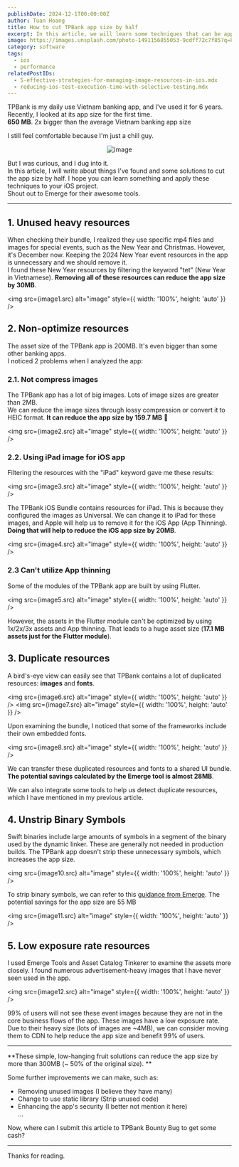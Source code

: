 ```yaml
---
publishDate: 2024-12-1T00:00:00Z
author: Tuan Hoang
title: How to cut TPBank app size by half
excerpt: In this article, we will learn some techniques that can be applied to reduce the TPBank app size by half.
image: https://images.unsplash.com/photo-1491156855053-9cdff72c7f85?q=80&w=2128&auto=format&fit=crop&ixlib=rb-4.0.3&ixid=M3wxMjA3fDB8MHxwaG90by1wYWdlfHx8fGVufDB8fHx8fA%3D%3D
category: software
tags:
  - ios
  - performance
relatedPostIDs: 
  - 5-effective-strategies-for-managing-image-resources-in-ios.mdx
  - reducing-ios-test-execution-time-with-selective-testing.mdx
---
```



TPBank is my daily use Vietnam banking app, and I've used it for 6 years. Recently, I looked at its app size for the first time.    
**650 MB**. 2x bigger than the average Vietnam banking app size

I still feel comfortable because I'm just a chill guy.

<p align="center">
    <img src={chillguy.src} alt="image" style={{ width: '50%', height: 'auto' }} />
</p>

But I was curious, and I dug into it.   
In this article, I will write about things I've found and some solutions to cut the app size by half. I hope you can learn something and apply these techniques to your iOS project.   
Shout out to Emerge for their awesome tools.
___


## 1. Unused heavy resources

When checking their bundle, I realized they use specific mp4 files and images for special events, such as the New Year and Christmas. However, it's December now. Keeping the 2024 New Year event resources in the app is unnecessary and we should remove it.    
I found these New Year resources by filtering the keyword "tet" (New Year in Vietnamese). **Removing all of these resources can reduce the app size by 30MB**.

<img src={image1.src} alt="image" style={{ width: '100%', height: 'auto' }} />

## 2. Non-optimize resources

The asset size of the TPBank app is 200MB. It's even bigger than some other banking apps.   
I noticed 2 problems when I analyzed the app:

### 2.1. Not compress images

The TPBank app has a lot of big images. Lots of image sizes are greater than 2MB.    
We can reduce the image sizes through lossy compression or convert it to HEIC format. **It can reduce the app size by 159.7 MB** 🤯

<img src={image2.src} alt="image" style={{ width: '100%', height: 'auto' }} />

### 2.2. Using iPad image for iOS app

Filtering the resources with the "iPad" keyword gave me these results:

<img src={image3.src} alt="image" style={{ width: '100%', height: 'auto' }} />

The TPBank iOS Bundle contains resources for iPad. This is because they configured the images as Universal. We can change it to iPad for these images, and Apple will help us to remove it for the iOS App (App Thinning). **Doing that will help to reduce the iOS app size by 20MB**.

<img src={image4.src} alt="image" style={{ width: '100%', height: 'auto' }} />

### 2.3 Can't utilize App thinning

Some of the modules of the TPBank app are built by using Flutter.

<img src={image5.src} alt="image" style={{ width: '100%', height: 'auto' }} />

However, the assets in the Flutter module can't be optimized by using 1x/2x/3x assets and App thinning. That leads to a huge asset size (**17.1 MB assets just for the Flutter module**).

## 3. Duplicate resources

A bird's-eye view can easily see that TPBank contains a lot of duplicated resources: **images** and **fonts**.

<img src={image6.src} alt="image" style={{ width: '100%', height: 'auto' }} />
<img src={image7.src} alt="image" style={{ width: '100%', height: 'auto' }} />

Upon examining the bundle, I noticed that some of the frameworks include their own embedded fonts.

<img src={image8.src} alt="image" style={{ width: '100%', height: 'auto' }} />

We can transfer these duplicated resources and fonts to a shared UI bundle. **The potential savings calculated by the Emerge tool is almost 28MB**.

We can also integrate some tools to help us detect duplicate resources, which I have mentioned in my previous article.

## 4. Unstrip Binary Symbols

Swift binaries include large amounts of symbols in a segment of the binary used by the dynamic linker. These are generally not needed in production builds. The TPBank app doesn't strip these unnecessary symbols, which increases the app size.

<img src={image10.src} alt="image" style={{ width: '100%', height: 'auto' }} />

To strip binary symbols, we can refer to this [guidance from Emerge](https://docs.emergetools.com/docs/strip-binary-symbols). The potential savings for the app size are 55 MB

<img src={image11.src} alt="image" style={{ width: '100%', height: 'auto' }} />

## 5. Low exposure rate resources

I used Emerge Tools and Asset Catalog Tinkerer to examine the assets more closely. I found numerous advertisement-heavy images that I have never seen used in the app.

<img src={image12.src} alt="image" style={{ width: '100%', height: 'auto' }} />

99% of users will not see these event images because they are not in the core business flows of the app. These images have a low exposure rate.    
Due to their heavy size (lots of images are ~4MB), we can consider moving them to CDN to help reduce the app size and benefit 99% of users.

___

**These simple, low-hanging fruit solutions can reduce the app size by more than 300MB (~ 50% of the original size). **    

Some further improvements we can make, such as:
- Removing unused images (I believe they have many)
- Change to use static library (Strip unused code)
- Enhancing the app's security (I better not mention it here)   
…

Now, where can I submit this article to TPBank Bounty Bug to get some cash?

___

Thanks for reading.